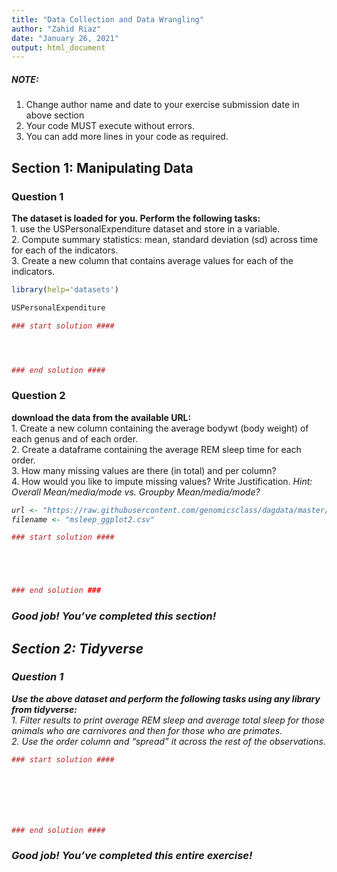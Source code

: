 ---
title: "Data Collection and Data Wrangling"
author: "Zahid Riaz"
date: "January 26, 2021"
output: html_document
---

##### NOTE: 
1. Change author name and date to your exercise submission date in above section
2. Your code MUST execute without errors. 
3. You can add more lines in your code as required.

## Section 1: Manipulating Data

### Question 1 
**The dataset is loaded for you. Perform the following tasks:**  
1. use the USPersonalExpenditure dataset and store in a variable.  
2. Compute summary statistics: mean, standard deviation (sd) across time for each of the indicators.  
3. Create a new column that contains average values for each of the indicators.  


```{r }
library(help='datasets')
```


```{r }
USPersonalExpenditure
```

```{r }
### start solution ####
```


```{r }

```


```{r }

```


```{r }

```


```{r }
### end solution ####
```

### Question 2 
**download the data from the available URL:**  
1. Create a new column containing the average bodywt (body weight) of each genus and of each order.  
2. Create a dataframe containing the average REM sleep time for each order.  
3. How many missing values are there (in total) and per column?  
4. How would you like to impute missing values? Write Justification.  <i> Hint: Overall Mean/media/mode vs. Groupby Mean/media/mode?


```{r }
url <- "https://raw.githubusercontent.com/genomicsclass/dagdata/master/inst/extdata/msleep_ggplot2.csv"
filename <- "msleep_ggplot2.csv"
```


```{r }
### start solution ####
```


```{r }

```


```{r }

```


```{r }

```


```{r }

```


```{r }
### end solution ###
```

### Good job! You've completed this section!

## Section 2: Tidyverse

### Question 1
**Use the above dataset and perform the following tasks using any library from tidyverse:**  
1. Filter results to print average REM sleep and average total sleep  for those animals who are carnivores and then for those who are primates.  
2. Use the order column and "spread" it across the rest of the observations.  


```{r }
### start solution ####
```


```{r }

```


```{r }

```


```{r }

```


```{r }

```


```{r }

```


```{r }

```


```{r }
### end solution ####
```

### Good job! You've completed this entire exercise!
